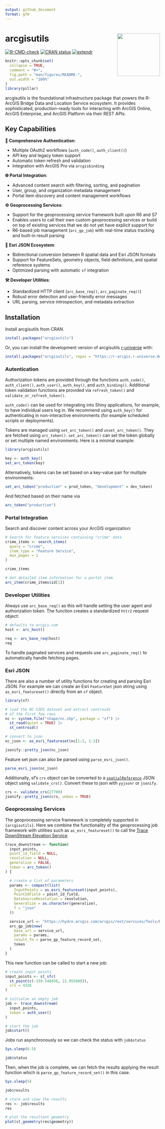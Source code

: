 ```yaml
---
output: github_document
format: gfm
---
```

# arcgisutils <img src="man/figures/logo.svg" align="right" height="139" alt="" />

<!-- badges: start -->
[![R-CMD-check](https://github.com/R-ArcGIS/arcgisutils/actions/workflows/R-CMD-check.yaml/badge.svg)](https://github.com/R-ArcGIS/arcgisutils/actions/workflows/R-CMD-check.yaml)
[![CRAN status](https://www.r-pkg.org/badges/version/arcgisutils)](https://CRAN.R-project.org/package=arcgisutils)
[![extendr](https://img.shields.io/badge/extendr-^0.8.0-276DC2)](https://extendr.github.io/extendr/extendr_api/)
<!-- badges: end -->

```r
knitr::opts_chunk$set(
  collapse = TRUE,
  comment = "#>",
  fig.path = "man/figures/README-",
  out.width = "100%"
)
library(pillar)
```


arcgisutils is the foundational infrastructure package that powers the R-ArcGIS Bridge Data and Location Service ecosystem. It provides sophisticated, production-ready tools for interacting with ArcGIS Online, ArcGIS Enterprise, and ArcGIS Platform via their REST APIs.

## Key Capabilities

**🔐 Comprehensive Authentication**:

- Multiple OAuth2 workflows (`auth_code()`, `auth_client()`) 
- API key and legacy token support
- Automatic token refresh and validation
- Integration with ArcGIS Pro via `arcgisbinding`

**🌐 Portal Integration**: 

- Advanced content search with filtering, sorting, and pagination
- User, group, and organization metadata management
- Portal item discovery and content management workflows

**⚙️ Geoprocessing Services**: 

- Support for the geoprocessing service framework built upon R6 and S7
- Enables users to call their own custom geoprocessing services or build on top of existing services that we do not yet have explicit support for
- R6-based job management (`arc_gp_job`) with real-time status tracking and built-in result parsing

**📄 Esri JSON Ecosystem**: 

- Bidirectional conversion between R spatial data and Esri JSON formats
- Support for FeatureSets, geometry objects, field definitions, and spatial reference systems
- Optimized parsing with automatic `sf` integration

**🛠️ Developer Utilities**: 

- Standardized HTTP client (`arc_base_req()`, `arc_paginate_req()`)
- Robust error detection and user-friendly error messages
- URL parsing, service introspection, and metadata extraction

## Installation

Install arcgisutils from CRAN.

``` r
install.packages("arcgisutils")
```

Or, you can install the development version of arcgisutils [r-universe](https://r-arcgis.r-universe.dev/) with:

``` r
install.packages("arcgisutils", repos = "https://r-arcgis.r-universe.dev")
```

### Autentication

Authorization tokens are provided through the functions `auth_code()`, `auth_client()`, `auth_user()`, `auth_key()`, and `auth_binding()`. Additional token validation functions are provided via `refresh_token()` and `validate_or_refresh_token()`. 

`auth_code()` can be used for integrating into Shiny applications, for example, to have individual users log in. We recommend using `auth_key()` for authenticating in non-interactive environments (for example scheduled scripts or deployments).

Tokens are managed using `set_arc_token()` and `unset_arc_token()`. They are fetched using `arc_token()`. `set_arc_token()` can set the token globally or set multiple named environments. Here is a minimal example:

```r
library(arcgisutils)
```

```r
key <- auth_key()
set_arc_token(key)
```

Alternatively, tokens can be set based on a key-value pair for multiple environments:

```r
set_arc_token("production" = prod_token, "development" = dev_token)
```

And fetched based on their name via

```r
arc_token("production")
```

### Portal Integration

Search and discover content across your ArcGIS organization:

```r
# Search for feature services containing "crime" data
crime_items <- search_items(
  query = "crime", 
  item_type = "Feature Service",
  max_pages = 1
)

crime_items
```

```r
# Get detailed item information for a portal item
arc_item(crime_items$id[1])
```

### Developer Utilities

Always use `arc_base_req()` as this will handle setting the user agent and authorization token. The function creates a standardized `httr2` request object:

```r
# defaults to arcgis.com
host <- arc_host() 

req <- arc_base_req(host)
req
```

To handle paginated services and requests use `arc_paginate_req()` to automatically handle fetching pages.


### Esri JSON

There are also a number of utility functions for creating and parsing Esri JSON. For example we can create an Esri `FeatureSet` json string using `as_esri_featureset()` directly from an `sf` object. 

```r
library(sf)

# load the NC SIDS dataset and extract centroids
# of the first few rows
nc <- system.file("shape/nc.shp", package = "sf") |> 
  st_read(quiet = TRUE) |> 
  st_centroid() 

# convert to json
nc_json <- as_esri_featureset(nc[1:2, 1:3])

jsonify::pretty_json(nc_json)
```


Feature set json can also be parsed using `parse_esri_json()`.

```r
parse_esri_json(nc_json)
```


Additionally, sf's `crs` object can be converted to a [`spatialReference`](https://developers.arcgis.com/documentation/common-data-types/geometry-objects.htm#GUID-DFF0E738-5A42-40BC-A811-ACCB5814BABC) JSON object using `validate_crs()`. Convert these to json with `yyjsonr` or `jsonify`.

```r
crs <- validate_crs(27700)
jsonify::pretty_json(crs, unbox = TRUE)
```

### Geoprocessing Services

The geoprocessing service framework is completely supported in `{arcgisutils}`. Here we combine the functionality of the geoprocessing job framework with utilities such as `as_esri_featureset()` to call the [Trace DownStream Elevation Service](https://developers.arcgis.com/rest/elevation-analysis/trace-downstream/)

```r
trace_downstream <- function(
  input_points,
  point_id_field = NULL,
  resolution = NULL,
  generalize = FALSE,
  token = arc_token()
) {

  # create a list of parameters
  params <- compact(list(
    InputPoints = as_esri_featureset(input_points),
    PointIdField = point_id_field,
    DataSourceResolution = resolution,
    Generalize = as.character(generalize),
    f = "json"
  ))

  service_url <- "https://hydro.arcgis.com/arcgis/rest/services/Tools/Hydrology/GPServer/TraceDownstream"
  arc_gp_job$new(
    base_url = service_url,
    params = params,
    result_fn = parse_gp_feature_record_set,
    token
  )
}
```


This new function can be called to start a new job: 

```r
# create input points
input_points <- st_sfc(
  st_point(c(-159.548936, 21.955888)),
  crs = 4326
)

# initialze an empty job
job <- trace_downstream(
  input_points,
  token = auth_user()
)

# start the job
job$start()
```

Jobs run asynchronously so we can check the status with `job$status`

```r
Sys.sleep(0.5)
```

```r
job$status
```

Then, when the job is complete, we can fetch the results applying the result function which is `parse_gp_feature_record_set()` in this case. 


```r
Sys.sleep(5)
```

```r
job$results

# store and view the results
res <- job$results
res

# plot the resultant geometry
plot(st_geometry(res$geometry))
```